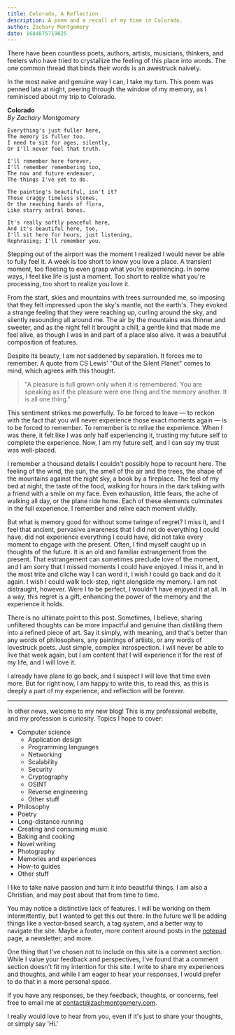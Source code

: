 ```yaml
---
title: Colorado, A Reflection
description: A poem and a recall of my time in Colorado.
author: Zachary Montgomery
date: 1684875719625
---
```


There have been countless poets, authors, artists, musicians, thinkers, and feelers who have tried to crystallize the feeling of this place into words. The one common thread that binds their words is an awestruck naivety.

In the most naive and genuine way I can, I take my turn. This poem was penned late at night, peering through the window of my memory, as I reminisced about my trip to Colorado.

**Colorado**\
*By Zachary Montgomery*

```
Everything's just fuller here,
The memory is fuller too.
I need to sit for ages, silently,
Or I'll never feel that truth.

I'll remember here forever,
I'll remember remembering too,
The now and future endeavor,
The things I've yet to do.

The painting's beautiful, isn't it?
Those craggy timeless stones,
Or the reaching hands of flora,
Like starry astral bones.

It's really softly peaceful here,
And it's beautiful here, too,
I'll sit here for hours, just listening,
Rephrasing; I'll remember you.
```

Stepping out of the airport was the moment I realized I would never be able to fully feel it. A week is too short to know you love a place. A transient moment, too fleeting to even grasp what you're experiencing.
In some ways, I feel like life is just a moment. Too short to realize what you're processing, too short to realize you love it.

From the start, skies and mountains with trees surrounded me, so imposing that they felt impressed upon the sky's mantle, not the earth's.
They evoked a strange feeling that they were reaching up, curling around the sky, and silently resounding all around me.
The air by the mountains was thinner and sweeter, and as the night fell it brought a chill, a gentle kind that made me feel alive, as though I was in and part of a place also alive.
It was a beautiful composition of features.

Despite its beauty, I am not saddened by separation. It forces me to remember. A quote from CS Lewis' "Out of the Silent Planet" comes to mind, which agrees with this thought.

> "A pleasure is full grown only when it is remembered. You are speaking as if the pleasure were one thing and the memory another. It is all one thing."

This sentiment strikes me powerfully. To be forced to leave &mdash; to reckon with the fact that you will never experience those exact moments again &mdash; is to be forced to remember.
To remember is to relive the experience. When I was there, it felt like I was only half experiencing it, trusting my future self to complete the experience. Now, I am my future self, and I can say my trust was well-placed.

I remember a thousand details I couldn't possibly hope to recount here. The feeling of the wind, the sun, the smell of the air and the trees, the shape of the mountains against the night sky, a book by a fireplace.
The feel of my bed at night, the taste of the food, walking for hours in the dark talking with a friend with a smile on my face. Even exhaustion, little fears, the ache of walking all day, or the plane ride home.
Each of these elements culminates in the full experience. I remember and relive each moment vividly.

But what is memory good for without some twinge of regret? I miss it, and I feel that ancient, pervasive awareness that I did not do everything I could have, did not experience everything I could have, did not take every moment to engage with the present.
Often, I find myself caught up in thoughts of the future. It is an old and familiar estrangement from the present. That estrangement can sometimes preclude love of the moment, and I am sorry that I missed moments I could have enjoyed.
I miss it, and in the most trite and cliche way I can word it, I wish I could go back and do it again. I wish I could walk lock-step, right alongside my memory.
I am not distraught, however. Were I to be perfect, I wouldn't have enjoyed it at all. In a way, this regret is a gift, enhancing the power of the memory and the experience it holds.

There is no ultimate point to this post. Sometimes, I believe, sharing unfiltered thoughts can be more impactful and genuine than distilling them into a refined piece of art.
Say it simply, with meaning, and that's better than any words of philosophers, any paintings of artists, or any words of lovestruck poets.
Just simple, complex introspection. I will never be able to live that week again, but I am content that I will experience it for the rest of my life, and I will love it.

I already have plans to go back, and I suspect I will love that time even more. But for right now, I am happy to write this, to read this, as this is deeply a part of my experience, and reflection will be forever.

---

In other news, welcome to my new blog! This is my professional website, and my profession is curiosity.
Topics I hope to cover:

- Computer science
  - Application design
  - Programming languages
  - Networking
  - Scalability
  - Security
  - Cryptography
  - OSINT
  - Reverse engineering
  - Other stuff
- Philosophy
- Poetry
- Long-distance running
- Creating and consuming music
- Baking and cooking
- Novel writing
- Photography
- Memories and experiences
- How-to guides
- Other stuff

I like to take naive passion and turn it into beautiful things. I am also a Christian, and may post about that from time to time.

You may notice a distinctive lack of features. I will be working on them intermittently, but I wanted to get this out there. In the future we'll be adding things like a vector-based search, a tag system, and a better way to navigate the site.
Maybe a footer, more content around posts in the [notepad](/notepad) page, a newsletter, and more.

One thing that I've chosen not to include on this site is a comment section. While I value your feedback and perspectives, I've found that a comment section doesn't fit my intention for this site. I write to share my experiences and thoughts, and while I am eager to hear your responses, I would prefer to do that in a more personal space.

If you have any responses, be they feedback, thoughts, or concerns, feel free to email me at [contact@zachmontgomery.com](mailto:contact@zachmontgomery.com).

I really would love to hear from you, even if it's just to share your thoughts, or simply say 'Hi.'